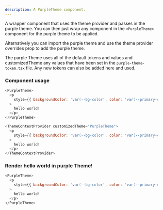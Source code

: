 ```yaml
---
description: A PurpleTheme component.
---
```



A wrapper component that uses the theme provider and passes in the purple theme. You can then just wrap any component in the `<PurpleTheme>` component for the purple theme to be applied.

Alternatively you can import the purple theme and use the theme provider overrides prop to add the purple theme.

The purple Theme uses all of the default tokens and values and customizedTheme any values that have been set in the `purple-theme-token.tsx` file. Any new tokens can also be added here and used.

### Component usage

```js
<PurpleTheme>
  <p
    style={{ backgroundColor: 'var(--bg-color', color: 'var(--primary-color)' }}
  >
    hello world!
  </p>
</PurpleTheme>
```

```js
<ThemeContextProvider customizedTheme="PurpleTheme">
  <p
    style={{ backgroundColor: 'var(--bg-color', color: 'var(--primary-color)' }}
  >
    hello world!
  </p>
</ThemeContextProvider>
```

### Render hello world in purple Theme!

```js live
<PurpleTheme>
  <p
    style={{ backgroundColor: 'var(--bg-color', color: 'var(--primary-color)' }}
  >
    hello world!
  </p>
</PurpleTheme>
```
